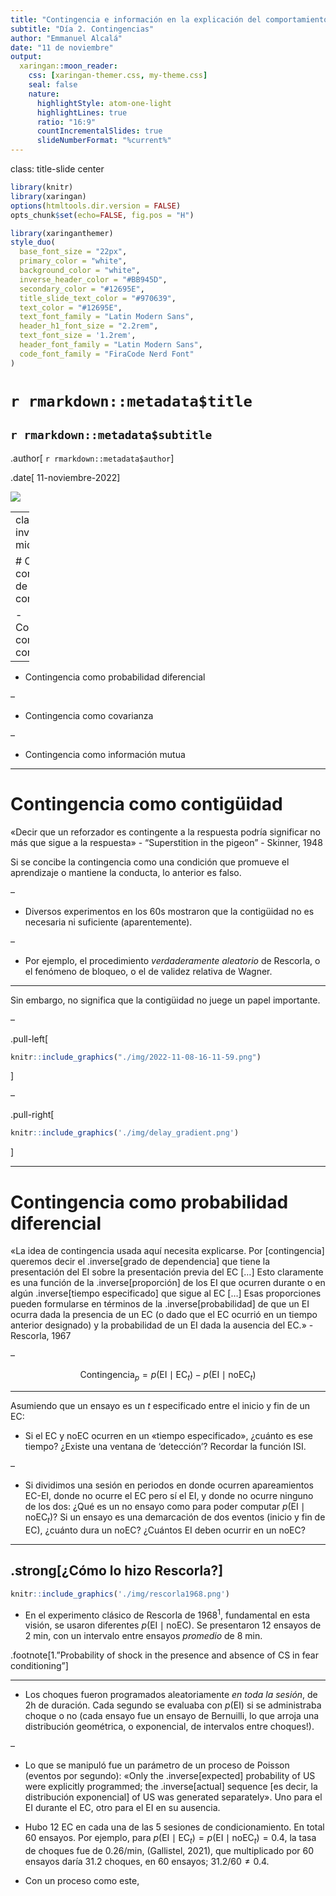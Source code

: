 ```yaml
---
title: "Contingencia e información en la explicación del comportamiento"
subtitle: "Día 2. Contingencias"
author: "Emmanuel Alcalá"
date: "11 de noviembre"
output:
  xaringan::moon_reader:
    css: [xaringan-themer.css, my-theme.css]
    seal: false
    nature:
      highlightStyle: atom-one-light
      highlightLines: true
      ratio: "16:9"
      countIncrementalSlides: true
      slideNumberFormat: "%current%"
---
```

class: title-slide center

```r
library(knitr)
library(xaringan)
options(htmltools.dir.version = FALSE)
opts_chunk$set(echo=FALSE, fig.pos = "H")
```


```r
library(xaringanthemer)
style_duo(
  base_font_size = "22px",
  primary_color = "white",
  background_color = "white",
  inverse_header_color = "#BB945D",
  secondary_color = "#12695E",
  title_slide_text_color = "#970639",
  text_color = "#12695E",
  text_font_family = "Latin Modern Sans",
  header_h1_font_size = "2.2rem",
  text_font_size = '1.2rem',
  header_font_family = "Latin Modern Sans",
  code_font_family = "FiraCode Nerd Font"
)

```

# `r rmarkdown::metadata$title`
## `r rmarkdown::metadata$subtitle`

.author[
`r rmarkdown::metadata$author`
]

.date[
11-noviembre-2022
]

<img src="img/banner.png" class="user-logo" />

---
class: inverse,  middle

# Cuatro concepciones de contingencia

- Contingencia como contigüidad

--

- Contingencia como probabilidad diferencial 

--

- Contingencia como covarianza

--

- Contingencia como información mutua 

---

# Contingencia como contigüidad

«Decir que un reforzador es contingente a la respuesta podría significar no más que sigue a la respuesta» - "Superstition in the pigeon" - Skinner, 1948

Si se concibe la contingencia como una condición que promueve el aprendizaje o mantiene la conducta, lo anterior es falso.

--

- Diversos experimentos en los 60s mostraron que la contigüidad no es necesaria ni suficiente (aparentemente). 

--

- Por ejemplo, el procedimiento *verdaderamente aleatorio* de Rescorla, o el fenómeno de bloqueo, o el de validez relativa de Wagner.

---

Sin embargo, no significa que la contigüidad no juege un papel importante. 

--

.pull-left[
```r
knitr::include_graphics("./img/2022-11-08-16-11-59.png")
```
]

--

.pull-right[
```r
knitr::include_graphics('./img/delay_gradient.png')
```
]

---

# Contingencia como probabilidad diferencial

«La idea de contingencia usada aquí necesita explicarse. Por [contingencia] queremos decir el .inverse[grado de dependencia] que tiene la presentación del EI sobre la presentación previa del EC [...] Esto claramente es una función de la .inverse[proporción] de los EI que ocurren durante o en algún .inverse[tiempo especificado] que sigue al EC [...] Esas proporciones pueden formularse en términos de la .inverse[probabilidad] de que un EI ocurra dada la presencia de un EC (o dado que el EC ocurrió en un tiempo anterior designado) y la probabilidad de un EI dada la ausencia del EC.» - Rescorla, 1967

--

$$
\text{Contingencia}_p = p(\text{EI}\mid \text{EC}_t) - p(\text{EI}\mid \text{noEC}_t)
$$

---

Asumiendo que un ensayo es un $t$ especificado entre el inicio y fin de un EC:

- Si el EC y noEC ocurren en un «tiempo especificado», ¿cuánto es ese tiempo? ¿Existe una ventana de 'detección'? Recordar la función ISI.

--

- Si dividimos una sesión en periodos en donde ocurren apareamientos EC-EI, donde no ocurre el EC pero sí el EI, y donde no ocurre ninguno de los dos: ¿Qué es un no ensayo como para poder computar $p(\text{EI}\mid \text{noEC}_t)$? Si un ensayo es una demarcación de dos eventos (inicio y fin de EC), ¿cuánto dura un noEC? ¿Cuántos EI deben ocurrir en un noEC?

---

.strong[¿Cómo lo hizo Rescorla?]
--

```r
knitr::include_graphics('./img/rescorla1968.png')
```

- En el experimento clásico de Rescorla de 1968<sup>1</sup>, fundamental en esta visión, se usaron diferentes $p(\text{EI}\mid \text{noEC})$. Se presentaron 12 ensayos de 2 min, con un intervalo entre ensayos *promedio* de 8 min.

.footnote[1."Probability of shock in the presence and absence of CS in fear conditioning"]

---

- Los choques fueron programados aleatoriamente *en toda la sesión*, de 2h de duración. Cada segundo se evaluaba con $p(\text{EI})$ si se administraba choque o no (cada ensayo fue un ensayo de Bernuilli, lo que arroja una distribución geométrica, o exponencial, de intervalos entre choques!).

--

- Lo que se manipuló fue un parámetro de un proceso de Poisson (eventos por segundo): «Only the .inverse[expected] probability of US were explicitly programmed; the .inverse[actual] sequence [es decir, la distribución exponencial] of US was generated separately». Uno para el EI durante el EC, otro para el EI en su ausencia.

- Hubo 12 EC en cada una de las 5 sesiones de condicionamiento. En total 60 ensayos. Por ejemplo, para $p(\text{EI}\mid \text{EC}_t) = p(\text{EI}\mid \text{noEC}_t)=0.4$, la tasa de choques fue de 0.26/min, (Gallistel, 2021), que multiplicado por 60 ensayos daría 31.2 choques, en 60 ensayos; $31.2/60\neq 0.4$.

- Con un proceso como este, 